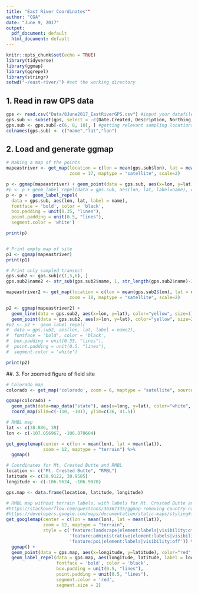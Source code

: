 ```yaml
---
title: "East River Coordinates""
author: "CGA"
date: "June 9, 2017"
output:
  pdf_document: default
  html_document: default
---
```


```r
knitr::opts_chunk$set(echo = TRUE)
library(tidyverse)
library(ggmap)
library(ggrepel)
library(stringr)
setwd("~/east-river/") #set the working directory
```

## 1. Read in raw GPS data
```r
gps <- read.csv("Data/8June2017_EastRiverGPS.csv") #input your datafile
gps.sub <- subset(gps, select = -c(Date.Created, Description, Northing, Easting)) #removing some columns
gps.sub <- gps.sub[-c(6, 8, 10), ] #getting relevant sampling locations
colnames(gps.sub) <- c("name","lat","lon")
```

## 2. Load and generate ggmap
```r
# Making a map of the points
mapeastriver <- get_map(location = c(lon = mean(gps.sub$lon), lat = mean(gps.sub$lat)),
                        zoom = 17, maptype = "satellite", scale=2)

p <- ggmap(mapeastriver) + geom_point(data = gps.sub, aes(x=lon, y=lat), color="red")
#p <- p + geom_label_repel(data = gps.sub, aes(lon, lat, label=name), color="black", size=4)
p <- p +  geom_label_repel(
  data = gps.sub, aes(lon, lat, label = name),
  fontface = 'bold', color = 'black',
  box.padding = unit(0.35, "lines"),
  point.padding = unit(0.5, "lines"),
  segment.color = 'white')

print(p)


# Print empty map of site
p1 <- ggmap(mapeastriver)
print(p1)

# Print only sampled transect
gps.sub2 <- gps.sub[c(1,5,6), ]
gps.sub2$name2 <- str_sub(gps.sub2$name, 1, str_length(gps.sub2$name)-3)

mapeastriver2 <- get_map(location = c(lon = mean(gps.sub2$lon), lat = mean(gps.sub2$lat)),
                        zoom = 18, maptype = "satellite", scale=2)

p2 <- ggmap(mapeastriver2) +
  geom_line(data = gps.sub2, aes(x=lon, y=lat), color="yellow", size=1) +
  geom_point(data = gps.sub2, aes(x=lon, y=lat), color="yellow", size=2)
#p2 <- p2 +  geom_label_repel(
#  data = gps.sub2, aes(lon, lat, label = name2),
#  fontface = 'bold', color = 'black',
#  box.padding = unit(0.35, "lines"),
#  point.padding = unit(0.5, "lines"),
#  segment.color = 'white')

print(p2)
```

##. 3. For zoomed figure of field site
```r
# Colorado map
colorado <- get_map('colorado', zoom = 6, maptype = "satellite", source = "google")

ggmap(colorado) +
  geom_path(data=map_data("state"), aes(x=long, y=lat), color="white", size=2) +
  coord_map(xlim=c(-110, -101), ylim=c(36, 41.5))

# RMBL map
lat <- c(38.886, 39)                
lon <- c(-107.056967, -106.870604)

get_googlemap(center = c(lon = mean(lon), lat = mean(lat)),
              zoom = 12, maptype = "terrain") %>%
  ggmap() 

# Coordinates for Mt. Crested Butte and RMBL
location <- c("Mt. Crested Butte", "RMBL")
latitude <- c(38.9122, 38.9585)
longitude <- c(-106.9624, -106.9878)

gps.map <- data.frame(location, latitude, longitude)

# RMBL map without terrain labels, with labels for Mt. Crested Butte and RMBL
#https://stackoverflow.com/questions/36367335/ggmap-removing-country-names-from-googles-terrain-map
#https://developers.google.com/maps/documentation/static-maps/styling#features
get_googlemap(center = c(lon = mean(lon), lat = mean(lat)),
              zoom = 12, maptype = "terrain",
              style = c('feature:landscape|element:labels|visibility:off',
                        'feature:administrative|element:labels|visibility:off',
                        'feature:poi|element:labels|visibility:off')) %>%
  ggmap() + 
  geom_point(data = gps.map, aes(x=longitude, y=latitude), color="red", size=4) +
  geom_label_repel(data = gps.map, aes(longitude, latitude, label = location),
                   fontface = 'bold', color = 'black',
                   box.padding = unit(0.5, "lines"),
                   point.padding = unit(0.5, "lines"),
                   segment.color = 'red',
                   segment.size = 2)
```
